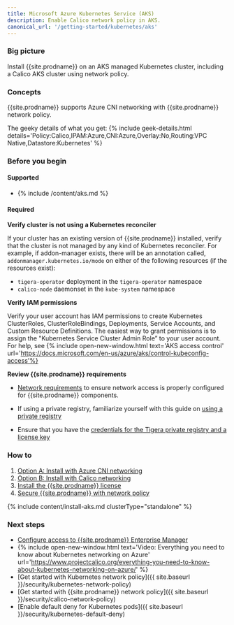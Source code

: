 ```yaml
---
title: Microsoft Azure Kubernetes Service (AKS)
description: Enable Calico network policy in AKS.
canonical_url: '/getting-started/kubernetes/aks'
---
```


### Big picture

Install {{site.prodname}} on an AKS managed Kubernetes cluster, including a Calico AKS cluster using network policy.

### Concepts

{{site.prodname}} supports Azure CNI networking with {{site.prodname}} network policy. 

The geeky details of what you get:
{% include geek-details.html details='Policy:Calico,IPAM:Azure,CNI:Azure,Overlay:No,Routing:VPC Native,Datastore:Kubernetes' %}

### Before you begin

#### Supported
- {% include /content/aks.md %}

#### Required

**Verify cluster is not using a Kubernetes reconciler**

If your cluster has an existing version of {{site.prodname}} installed, verify that the cluster is not managed by any kind of Kubernetes reconciler. For example, if addon-manager exists, there will be an annotation called, `addonmanager.kubernetes.io/mode` on either of the following resources (if the resources exist):
  - `tigera-operator` deployment in the `tigera-operator` namespace
  - `calico-node` daemonset in the `kube-system` namespace

**Verify IAM permissions**

Verify your user account has IAM permissions to create Kubernetes ClusterRoles, ClusterRoleBindings, Deployments, Service Accounts, and Custom Resource Definitions. The easiest way to grant permissions is to assign the "Kubernetes Service Cluster Admin Role” to your user account. For help, see {% include open-new-window.html text='AKS access control' url='https://docs.microsoft.com/en-us/azure/aks/control-kubeconfig-access'%}

**Review {{site.prodname}} requirements**

- [Network requirements]({{site.baseurl}}/getting-started/kubernetes/requirements#network-requirements) to ensure network access is properly configured for {{site.prodname}} components.

- If using a private registry, familiarize yourself with this guide on [using a private registry]({{site.baseurl}}/getting-started/private-registry)

- Ensure that you have the [credentials for the Tigera private registry and a license key]({{site.baseurl}}/getting-started/calico-enterprise)

### How to

1. [Option A: Install with Azure CNI networking](#install-aks-with-azure-cni-networking)
1. [Option B: Install with Calico networking](#install-aks-with-calico-networking)
1. [Install the {{site.prodname}} license](#install-the-calico-enterprise-license)
1. [Secure {{site.prodname}} with network policy](#secure-calico-enterprise-with-network-policy)

{% include content/install-aks.md clusterType="standalone" %}

### Next steps

- [Configure access to {{site.prodname}} Enterprise Manager]({{site.baseurl}}/getting-started/cnx/access-the-manager)
- {% include open-new-window.html text='Video: Everything you need to know about Kubernetes networking on Azure' url='https://www.projectcalico.org/everything-you-need-to-know-about-kubernetes-networking-on-azure/' %}
- [Get started with Kubernetes network policy]({{ site.baseurl }}/security/kubernetes-network-policy)
- [Get started with {{site.prodname}} network policy]({{ site.baseurl }}/security/calico-network-policy)
- [Enable default deny for Kubernetes pods]({{ site.baseurl }}/security/kubernetes-default-deny)
